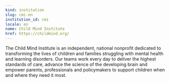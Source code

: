 ```yaml
---
kind: institution
slug: cmi-en
institution_id: cmi
locale: en
name: Child Mind Institute
href: https://childmind.org/
---
```


The Child Mind Institute is an independent, national nonprofit dedicated to transforming the lives of children and families struggling with mental health and learning disorders. Our teams work every day to deliver the highest standards of care, advance the science of the developing brain and empower parents, professionals and policymakers to support children when and where they need it most.
